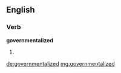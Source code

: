 ==English==

===Verb===
'''governmentalized'''

# {{past of|[[governmentalize]]}}

[[de:governmentalized]]
[[mg:governmentalized]]